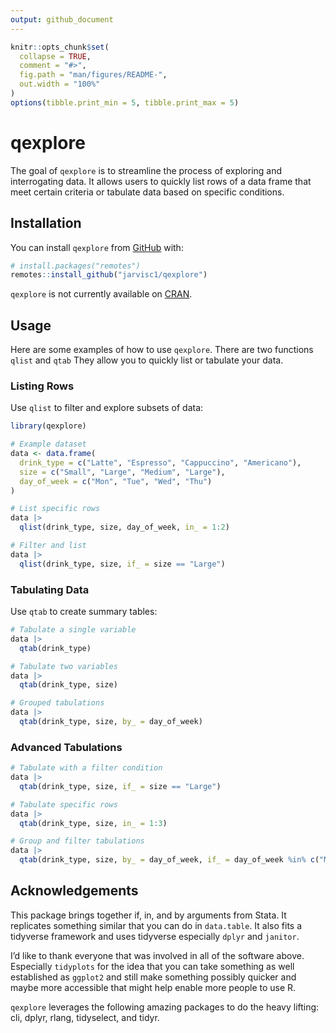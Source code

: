 ```yaml
---
output: github_document
---
```


<!-- README.md is generated from README.Rmd. Please edit that file -->

```r
knitr::opts_chunk$set(
  collapse = TRUE,
  comment = "#>",
  fig.path = "man/figures/README-",
  out.width = "100%"
)
options(tibble.print_min = 5, tibble.print_max = 5)
```

# qexplore

<!-- # qexplore <a href="https://github.com/jarvisc1/qexplore"><img src="man/figures/logo.svg" align="right" height="139" alt="qexplore website" /></a> -->

<!-- badges: start -->
<!-- [![R-CMD-check](https://github.com/jarvic1/qexplore/actions/workflows/R-CMD-check.yaml/badge.svg)](https://github.com/jarvic1/qexplore/actions/workflows/R-CMD-check.yaml) -->
<!-- [![CRAN status](https://www.r-pkg.org/badges/version/qexplore)](https://CRAN.R-project.org/package=qexplore) -->
<!-- badges: end -->

The goal of `qexplore` is to streamline the process of exploring and interrogating data. It allows users to quickly list rows of a data frame that meet certain criteria or tabulate data based on specific conditions.

## Installation

You can install `qexplore` from [GitHub](https://github.com/) with:

```r
# install.packages("remotes")
remotes::install_github("jarvisc1/qexplore")
```

`qexplore` is not currently available on [CRAN](https://cran.r-project.org/).

## Usage

Here are some examples of how to use `qexplore`. There are two functions `qlist` and `qtab`
They allow you to quickly list or tabulate your data.

### Listing Rows
Use `qlist` to filter and explore subsets of data:
  
```r
library(qexplore)

# Example dataset
data <- data.frame(
  drink_type = c("Latte", "Espresso", "Cappuccino", "Americano"),
  size = c("Small", "Large", "Medium", "Large"),
  day_of_week = c("Mon", "Tue", "Wed", "Thu")
)

# List specific rows
data |>
  qlist(drink_type, size, day_of_week, in_ = 1:2)

# Filter and list
data |>
  qlist(drink_type, size, if_ = size == "Large")
```

### Tabulating Data
Use `qtab` to create summary tables:
  
```r
# Tabulate a single variable
data |>
  qtab(drink_type)

# Tabulate two variables
data |>
  qtab(drink_type, size)

# Grouped tabulations
data |>
  qtab(drink_type, size, by_ = day_of_week)
```

### Advanced Tabulations

```r
# Tabulate with a filter condition
data |>
  qtab(drink_type, size, if_ = size == "Large")

# Tabulate specific rows
data |>
  qtab(drink_type, size, in_ = 1:3)

# Group and filter tabulations
data |>
  qtab(drink_type, size, by_ = day_of_week, if_ = day_of_week %in% c("Mon", "Tue"))
```


<!-- ## Documentation -->

<!-- The following resources will help you get started: -->

<!-- - [Package index](https://github.com/jarvic1/qexplore/reference)   -->
<!-- Overview of all `qexplore` functions. -->

<!-- - [Getting started guide](https://github.com/jarvic1/qexplore/articles/qexplore.html)   -->
<!-- Introductory guide to using `qexplore`. -->

<!-- - [Examples](https://github.com/jarvic1/qexplore/examples)   -->
<!-- Real-world examples of data exploration with `qexplore`. -->

## Acknowledgements

This package brings together if, in, and by arguments from Stata. It replicates something similar that you can do in `data.table`.
It also fits a tidyverse framework and uses tidyverse especially `dplyr` and `janitor`. 

I'd like to thank everyone that was involved in all of the software above. Especially `tidyplots` for the idea that you can take something as well established as `ggplot2` and still make something possibly quicker and maybe more accessible that might help enable more people to use R. 

`qexplore` leverages the following amazing packages to do the heavy lifting:
    cli,
    dplyr,
    rlang,
    tidyselect, and
    tidyr.

